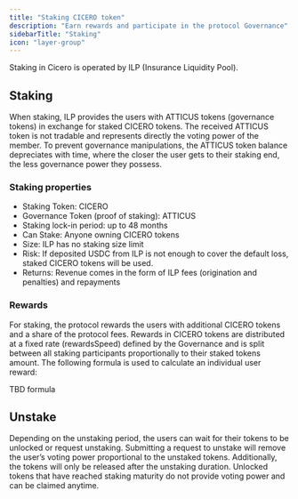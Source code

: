 ```yaml
---
title: "Staking CICERO token"
description: "Earn rewards and participate in the protocol Governance"
sidebarTitle: "Staking"
icon: "layer-group"
---
```


Staking in Cicero is operated by ILP (Insurance Liquidity Pool).

## Staking

When staking, ILP provides the users with ATTICUS tokens (governance tokens) in exchange for staked CICERO tokens. The received ATTICUS token is not tradable and represents directly the voting power of the member. To prevent governance manipulations, the ATTICUS token balance depreciates with time, where the closer the user gets to their staking end, the less governance power they possess. 

### Staking properties

* Staking Token: CICERO
* Governance Token (proof of staking): ATTICUS
* Staking lock-in period: up to 48 months
* Can Stake: Anyone owning CICERO tokens
* Size: ILP has no staking size limit
* Risk: If deposited USDC from ILP is not enough to cover the default loss, staked CICERO tokens will be used.
* Returns: Revenue comes in the form of ILP fees (origination and penalties) and repayments

### Rewards

For staking, the protocol rewards the users with additional CICERO tokens and a share of the protocol fees. Rewards in CICERO tokens are distributed at a fixed rate (rewardsSpeed) defined by the Governance and is split between all staking participants proportionally to their staked tokens amount. The following formula is used to calculate an individual user reward:

TBD formula

## Unstake

Depending on the unstaking period, the users can wait for their tokens to be unlocked or request unstaking. Submitting a request to unstake will remove the user’s voting power proportional to the unstaked tokens. Additionally, the tokens will only be released after the unstaking duration. Unlocked tokens that have reached staking maturity do not provide voting power and can be claimed anytime.